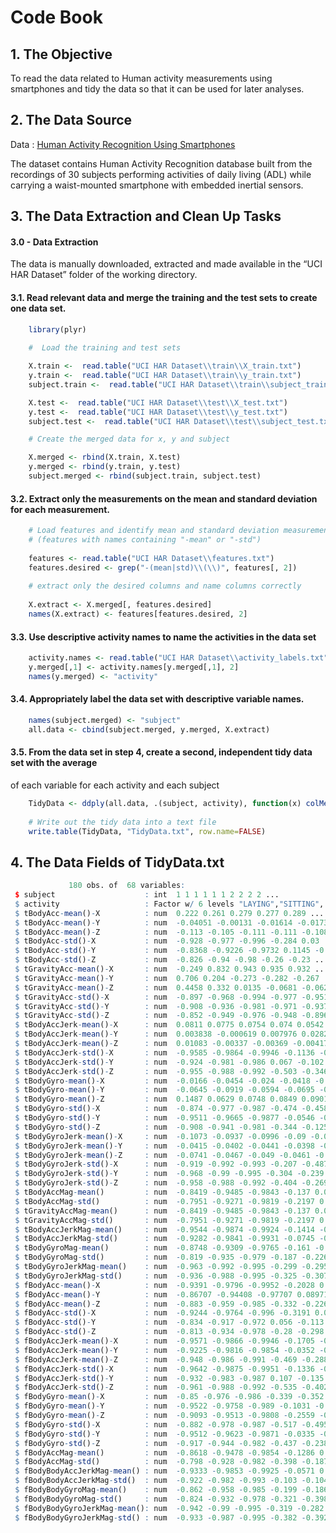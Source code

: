 # Code Book

## 1. The Objective

To read the data related to Human activity measurements using smartphones and tidy the data so that it can be used for later analyses.


## 2. The Data Source

Data :  [Human Activity Recognition Using Smartphones](http://archive.ics.uci.edu/ml/datasets/Human+Activity+Recognition+Using+Smartphones)

The dataset contains Human Activity Recognition database built from the recordings of 30 subjects performing activities of daily living (ADL) while carrying a waist-mounted smartphone with embedded inertial sensors. 


## 3. The Data Extraction and Clean Up Tasks



#### 3.0 - Data Extraction 

The data is manually downloaded,  extracted and made available in the "UCI HAR Dataset" folder of the working directory.



#### 3.1. Read relevant data and merge the training and the test sets to create one data set.

```r

    library(plyr)
    
    #  Load the training and test sets

    X.train <-  read.table("UCI HAR Dataset\\train\\X_train.txt")
    y.train <-  read.table("UCI HAR Dataset\\train\\y_train.txt")
    subject.train <-  read.table("UCI HAR Dataset\\train\\subject_train.txt")

    X.test <-  read.table("UCI HAR Dataset\\test\\X_test.txt")
    y.test <-  read.table("UCI HAR Dataset\\test\\y_test.txt")
    subject.test <-  read.table("UCI HAR Dataset\\test\\subject_test.txt")

    # Create the merged data for x, y and subject

    X.merged <- rbind(X.train, X.test)
    y.merged <- rbind(y.train, y.test)
    subject.merged <- rbind(subject.train, subject.test)
```    


    
#### 3.2. Extract only the measurements on the mean and standard deviation for each measurement.
  
```r
    # Load features and identify mean and standard deviation measurements
    # (features with names containing "-mean" or "-std")
    
    features <- read.table("UCI HAR Dataset\\features.txt")
    features.desired <- grep("-(mean|std)\\(\\)", features[, 2])
    
    # extract only the desired columns and name columns correctly
    
    X.extract <- X.merged[, features.desired]
    names(X.extract) <- features[features.desired, 2]

```



#### 3.3. Use descriptive activity names to name the activities in the data set

```r
    activity.names <- read.table("UCI HAR Dataset\\activity_labels.txt")
    y.merged[,1] <- activity.names[y.merged[,1], 2]
    names(y.merged) <- "activity"
```



#### 3.4. Appropriately label the data set with descriptive variable names.

```r
    names(subject.merged) <- "subject"
    all.data <- cbind(subject.merged, y.merged, X.extract)   
```



#### 3.5. From the data set in step 4, create a second, independent tidy data set with the average 
of each variable for each activity and each subject

```r
    TidyData <- ddply(all.data, .(subject, activity), function(x) colMeans(x[, 3:68]))
    
    # Write out the tidy data into a text file
    write.table(TidyData, "TidyData.txt", row.name=FALSE)
```



## 4. The Data Fields of TidyData.txt

```r
             180 obs. of  68 variables:
 $ subject                    : int  1 1 1 1 1 1 2 2 2 2 ...
 $ activity                   : Factor w/ 6 levels "LAYING","SITTING",..: 1 2 3 4 5 6 1 2 3 4 ...
 $ tBodyAcc-mean()-X          : num  0.222 0.261 0.279 0.277 0.289 ...
 $ tBodyAcc-mean()-Y          : num  -0.04051 -0.00131 -0.01614 -0.01738 -0.00992 ...
 $ tBodyAcc-mean()-Z          : num  -0.113 -0.105 -0.111 -0.111 -0.108 ...
 $ tBodyAcc-std()-X           : num  -0.928 -0.977 -0.996 -0.284 0.03 ...
 $ tBodyAcc-std()-Y           : num  -0.8368 -0.9226 -0.9732 0.1145 -0.0319 ...
 $ tBodyAcc-std()-Z           : num  -0.826 -0.94 -0.98 -0.26 -0.23 ...
 $ tGravityAcc-mean()-X       : num  -0.249 0.832 0.943 0.935 0.932 ...
 $ tGravityAcc-mean()-Y       : num  0.706 0.204 -0.273 -0.282 -0.267 ...
 $ tGravityAcc-mean()-Z       : num  0.4458 0.332 0.0135 -0.0681 -0.0621 ...
 $ tGravityAcc-std()-X        : num  -0.897 -0.968 -0.994 -0.977 -0.951 ...
 $ tGravityAcc-std()-Y        : num  -0.908 -0.936 -0.981 -0.971 -0.937 ...
 $ tGravityAcc-std()-Z        : num  -0.852 -0.949 -0.976 -0.948 -0.896 ...
 $ tBodyAccJerk-mean()-X      : num  0.0811 0.0775 0.0754 0.074 0.0542 ...
 $ tBodyAccJerk-mean()-Y      : num  0.003838 -0.000619 0.007976 0.028272 0.02965 ...
 $ tBodyAccJerk-mean()-Z      : num  0.01083 -0.00337 -0.00369 -0.00417 -0.01097 ...
 $ tBodyAccJerk-std()-X       : num  -0.9585 -0.9864 -0.9946 -0.1136 -0.0123 ...
 $ tBodyAccJerk-std()-Y       : num  -0.924 -0.981 -0.986 0.067 -0.102 ...
 $ tBodyAccJerk-std()-Z       : num  -0.955 -0.988 -0.992 -0.503 -0.346 ...
 $ tBodyGyro-mean()-X         : num  -0.0166 -0.0454 -0.024 -0.0418 -0.0351 ...
 $ tBodyGyro-mean()-Y         : num  -0.0645 -0.0919 -0.0594 -0.0695 -0.0909 ...
 $ tBodyGyro-mean()-Z         : num  0.1487 0.0629 0.0748 0.0849 0.0901 ...
 $ tBodyGyro-std()-X          : num  -0.874 -0.977 -0.987 -0.474 -0.458 ...
 $ tBodyGyro-std()-Y          : num  -0.9511 -0.9665 -0.9877 -0.0546 -0.1263 ...
 $ tBodyGyro-std()-Z          : num  -0.908 -0.941 -0.981 -0.344 -0.125 ...
 $ tBodyGyroJerk-mean()-X     : num  -0.1073 -0.0937 -0.0996 -0.09 -0.074 ...
 $ tBodyGyroJerk-mean()-Y     : num  -0.0415 -0.0402 -0.0441 -0.0398 -0.044 ...
 $ tBodyGyroJerk-mean()-Z     : num  -0.0741 -0.0467 -0.049 -0.0461 -0.027 ...
 $ tBodyGyroJerk-std()-X      : num  -0.919 -0.992 -0.993 -0.207 -0.487 ...
 $ tBodyGyroJerk-std()-Y      : num  -0.968 -0.99 -0.995 -0.304 -0.239 ...
 $ tBodyGyroJerk-std()-Z      : num  -0.958 -0.988 -0.992 -0.404 -0.269 ...
 $ tBodyAccMag-mean()         : num  -0.8419 -0.9485 -0.9843 -0.137 0.0272 ...
 $ tBodyAccMag-std()          : num  -0.7951 -0.9271 -0.9819 -0.2197 0.0199 ...
 $ tGravityAccMag-mean()      : num  -0.8419 -0.9485 -0.9843 -0.137 0.0272 ...
 $ tGravityAccMag-std()       : num  -0.7951 -0.9271 -0.9819 -0.2197 0.0199 ...
 $ tBodyAccJerkMag-mean()     : num  -0.9544 -0.9874 -0.9924 -0.1414 -0.0894 ...
 $ tBodyAccJerkMag-std()      : num  -0.9282 -0.9841 -0.9931 -0.0745 -0.0258 ...
 $ tBodyGyroMag-mean()        : num  -0.8748 -0.9309 -0.9765 -0.161 -0.0757 ...
 $ tBodyGyroMag-std()         : num  -0.819 -0.935 -0.979 -0.187 -0.226 ...
 $ tBodyGyroJerkMag-mean()    : num  -0.963 -0.992 -0.995 -0.299 -0.295 ...
 $ tBodyGyroJerkMag-std()     : num  -0.936 -0.988 -0.995 -0.325 -0.307 ...
 $ fBodyAcc-mean()-X          : num  -0.9391 -0.9796 -0.9952 -0.2028 0.0382 ...
 $ fBodyAcc-mean()-Y          : num  -0.86707 -0.94408 -0.97707 0.08971 0.00155 ...
 $ fBodyAcc-mean()-Z          : num  -0.883 -0.959 -0.985 -0.332 -0.226 ...
 $ fBodyAcc-std()-X           : num  -0.9244 -0.9764 -0.996 -0.3191 0.0243 ...
 $ fBodyAcc-std()-Y           : num  -0.834 -0.917 -0.972 0.056 -0.113 ...
 $ fBodyAcc-std()-Z           : num  -0.813 -0.934 -0.978 -0.28 -0.298 ...
 $ fBodyAccJerk-mean()-X      : num  -0.9571 -0.9866 -0.9946 -0.1705 -0.0277 ...
 $ fBodyAccJerk-mean()-Y      : num  -0.9225 -0.9816 -0.9854 -0.0352 -0.1287 ...
 $ fBodyAccJerk-mean()-Z      : num  -0.948 -0.986 -0.991 -0.469 -0.288 ...
 $ fBodyAccJerk-std()-X       : num  -0.9642 -0.9875 -0.9951 -0.1336 -0.0863 ...
 $ fBodyAccJerk-std()-Y       : num  -0.932 -0.983 -0.987 0.107 -0.135 ...
 $ fBodyAccJerk-std()-Z       : num  -0.961 -0.988 -0.992 -0.535 -0.402 ...
 $ fBodyGyro-mean()-X         : num  -0.85 -0.976 -0.986 -0.339 -0.352 ...
 $ fBodyGyro-mean()-Y         : num  -0.9522 -0.9758 -0.989 -0.1031 -0.0557 ...
 $ fBodyGyro-mean()-Z         : num  -0.9093 -0.9513 -0.9808 -0.2559 -0.0319 ...
 $ fBodyGyro-std()-X          : num  -0.882 -0.978 -0.987 -0.517 -0.495 ...
 $ fBodyGyro-std()-Y          : num  -0.9512 -0.9623 -0.9871 -0.0335 -0.1814 ...
 $ fBodyGyro-std()-Z          : num  -0.917 -0.944 -0.982 -0.437 -0.238 ...
 $ fBodyAccMag-mean()         : num  -0.8618 -0.9478 -0.9854 -0.1286 0.0966 ...
 $ fBodyAccMag-std()          : num  -0.798 -0.928 -0.982 -0.398 -0.187 ...
 $ fBodyBodyAccJerkMag-mean() : num  -0.9333 -0.9853 -0.9925 -0.0571 0.0262 ...
 $ fBodyBodyAccJerkMag-std()  : num  -0.922 -0.982 -0.993 -0.103 -0.104 ...
 $ fBodyBodyGyroMag-mean()    : num  -0.862 -0.958 -0.985 -0.199 -0.186 ...
 $ fBodyBodyGyroMag-std()     : num  -0.824 -0.932 -0.978 -0.321 -0.398 ...
 $ fBodyBodyGyroJerkMag-mean(): num  -0.942 -0.99 -0.995 -0.319 -0.282 ...
 $ fBodyBodyGyroJerkMag-std() : num  -0.933 -0.987 -0.995 -0.382 -0.392 ...
```